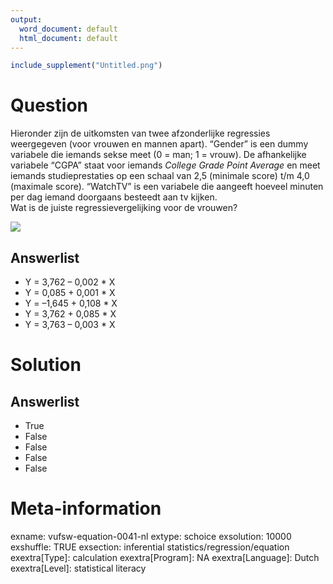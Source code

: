 ```yaml
---
output:
  word_document: default
  html_document: default
---
```

```r
include_supplement("Untitled.png")
```

Question
========
Hieronder zijn de uitkomsten van twee afzonderlijke regressies
weergegeven (voor vrouwen en mannen apart). “Gender” is een dummy
variabele die iemands sekse meet (0 = man; 1 = vrouw). De afhankelijke
variabele “CGPA” staat voor iemands *College Grade Point Average* en
meet iemands studieprestaties op een schaal van 2,5 (minimale score) t/m
4,0 (maximale score). “WatchTV” is een variabele die aangeeft hoeveel
minuten per dag iemand doorgaans besteedt aan tv kijken.  
Wat is de juiste regressievergelijking voor de vrouwen?  
  
![](Untitled.png)

Answerlist
----------
* Y = 3,762 – 0,002 \* X
* Y = 0,085 + 0,001 \* X
* Y = –1,645 + 0,108 \* X
* Y = 3,762 + 0,085 \* X
* Y = 3,763 – 0,003 \* X

Solution
========










Answerlist
----------
* True
* False
* False
* False
* False

Meta-information
================
exname: vufsw-equation-0041-nl
extype: schoice
exsolution: 10000
exshuffle: TRUE
exsection: inferential statistics/regression/equation
exextra[Type]: calculation
exextra[Program]: NA
exextra[Language]: Dutch
exextra[Level]: statistical literacy

